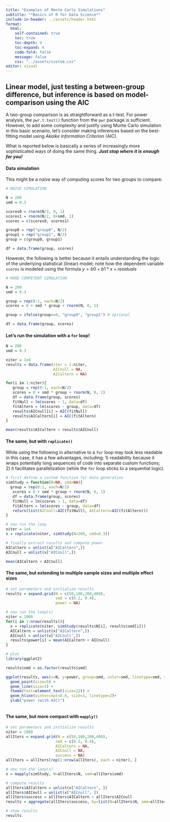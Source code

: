 ```yaml
---
title: "Examples of Monte Carlo Simulations"
subtitle: "*Basics of R for Data Science*"
include-in-header: ../assets/header.html
format: 
  html:
    self-contained: true
    toc: true   
    toc-depth: 4  
    toc-expand: 4
    code-fold: false 
    message: false
    css: "../assets/custom.css"
editor: visual
---
```


## Linear model, just testing a between-group difference, but inference is based on model-comparison using the AIC

A two-group comparison is as straightforward as a t-test. For power analysis, the `pwr.t.test()` function from the `pwr` package is sufficient. However, to add some complexity and justify using Monte Carlo simulation in this basic scenario, let's consider making inferences based on the best-fitting model using *Akaike Information Criterion* (AIC).

What is reported below is basically a series of increasingly more sophisticated ways of doing the same thing. ***Just stop where it is enough for you!***

#### Data simulation

This might be a *naive* way of computing scores for two groups to compare:

```r
# NAIVE SIMULATION

N = 200
smd = 0.3

scores0 = rnorm(N/2, 0, 1)
scores1 = rnorm(N/2, 0+smd, 1)
scores = c(scores0, scores1)

group0 = rep("group0", N/2)
group1 = rep("group1", N/2)
group = c(group0, group1)

df = data.frame(group, scores)
```

However, the following is better because it entails understanding the logic of the underlying statistical (linear) model; note how the dependent variable `scores` is modeled using the formula $y = b0 + b1*x + residuals$

```r
# MORE COMPETENT SIMULATION

N = 200
smd = 0.3

group = rep(0:1, each=N/2)
scores = 0 + smd * group + rnorm(N, 0, 1)

group = ifelse(group==0, "group0", "group1") # optional

df = data.frame(group, scores)
```

#### Let's run the simulation with a `for` loop!

```r
N = 200
smd = 0.3

niter = 1e4
results = data.frame(iter = 1:niter, 
                     AICnull = NA,
                     AICaltern = NA)

for(i in 1:niter){
   group = rep(0:1, each=N/2)
   scores = 0 + smd * group + rnorm(N, 0, 1)
   df = data.frame(group, scores)
   fitNull = lm(scores ~ 1, data=df)
   fitAltern = lm(scores ~ group, data=df)
   results$AICnull[i] = AIC(fitNull)
   results$AICaltern[i] = AIC(fitAltern)
}

mean(results$AICaltern < results$AICnull)
```

#### The same, but with `replicate()`

While using the following in alternative to a `for` loop may look less readable in this case, it has a few advantages, including: 1) readability because it wraps potentially long sequences of code into separate custom functions; 2) it facilitates parallelization (while the `for` loop sticks to a sequential logic).

```r
# first define a custom function for data generation
simStudy = function(N=NA, smd=NA){
  group = rep(0:1, each=N/2)
   scores = 0 + smd * group + rnorm(N, 0, 1)
   df = data.frame(group, scores)
   fitNull = lm(scores ~ 1, data=df)
   fitAltern = lm(scores ~ group, data=df)
   return(list(AICnull=AIC(fitNull), AICaltern=AIC(fitAltern)))
}

# now run the loop
niter = 1e4
x = replicate(niter, simStudy(N=200, smd=0.3))

# finally extract results and compute power 
AICaltern = unlist(x["AICaltern",])
AICnull = unlist(x["AICnull",])

mean(AICaltern < AICnull)
```

#### The same, but extending to multiple sample sizes and multiple effect sizes

```r
# set parameters and initialize results
results = expand.grid(N = c(50,100,200,400), 
                      smd = c(0.2, 0.4),
                      power = NA)

# now run the loop(s)
niter = 1000
for(i in 1:nrow(results)){
  x = replicate(niter, simStudy(results$N[i], results$smd[i]))
  AICaltern = unlist(x["AICaltern",])
  AICnull = unlist(x["AICnull",])
  results$power[i] = mean(AICaltern < AICnull)
}

# plot
library(ggplot2)

results$smd = as.factor(results$smd)

ggplot(results, aes(x=N, y=power, group=smd, color=smd, linetype=smd, shape=smd)) + 
  geom_point(size=5) +
  geom_line(size=1) +
  theme(text=element_text(size=22)) + 
  geom_hline(yintercept=0.8, size=1, linetype=2)+
  ylab("power (with AIC)")
  
```

#### The same, but more compact with `mapply()`

```r
# set parameters and initialize results
niter = 1000
allIters = expand.grid(N = c(50,100,200,400), 
                      smd = c(0.2, 0.4),
                      AICaltern = NA, 
                      AICnull = NA, 
                      success = NA)
allIters = allIters[rep(1:nrow(allIters), each = niter), ]

# now run the loop(s)
x = mapply(simStudy, N=allIters$N, smd=allIters$smd)

# compute results
allIters$AICaltern = unlist(x["AICaltern", ])
allIters$AICnull = unlist(x["AICnull", ])
allIters$success = allIters$AICaltern < allIters$AICnull
results = aggregate(allIters$success, by=list(N=allIters$N, smd=allIters$smd), FUN=mean)

# show results
results
```
